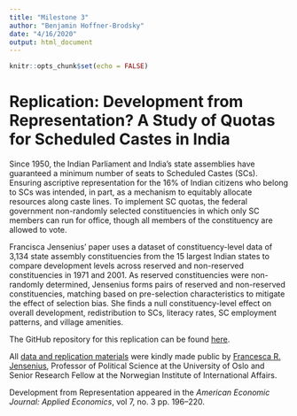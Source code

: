 ```yaml
---
title: "Milestone 3"
author: "Benjamin Hoffner-Brodsky"
date: "4/16/2020"
output: html_document
---
```


```r
knitr::opts_chunk$set(echo = FALSE)
```

# Replication: Development from Representation? A Study of Quotas for Scheduled Castes in India

Since 1950, the Indian Parliament and India's state assemblies have guaranteed a minimum number of seats to Scheduled Castes (SCs). Ensuring ascriptive representation for the 16% of Indian citizens who belong to SCs was intended, in part, as a mechanism to equitably allocate resources along caste lines. To implement SC quotas, the federal government non-randomly selected constituencies in which only SC members can run for office, though all members of the constituency are allowed to vote. 

Francisca Jensenius' paper uses a dataset of constituency-level data of 3,134 state assembly constituencies from the 15 largest Indian states to compare development levels across reserved and non-reserved constituencies in 1971 and 2001. As reserved constituencies were non-randomly determined, Jensenius forms pairs of reserved and non-reserved constituencies, matching based on pre-selection characteristics to mitigate the effect of selection bias. She finds a null constituency-level effect on overall development, redistribution to SCs, literacy rates, SC employment patterns, and village amenities. 

The GitHub repository for this replication can be found [here](https://github.com/ben-hb/development_without_representation_replication).

All [data and replication materials](https://www.openicpsr.org/openicpsr/project/113613/version/V1/view) were kindly made public by [Francesca R. Jensenius](https://www.francesca.no), Professor of Political Science at the University of Oslo and Senior Research Fellow at the Norwegian Institute of International Affairs. 

Development from Representation appeared in the *American Economic Journal: Applied Economics*,  vol 7, no. 3 pp. 196–220.
